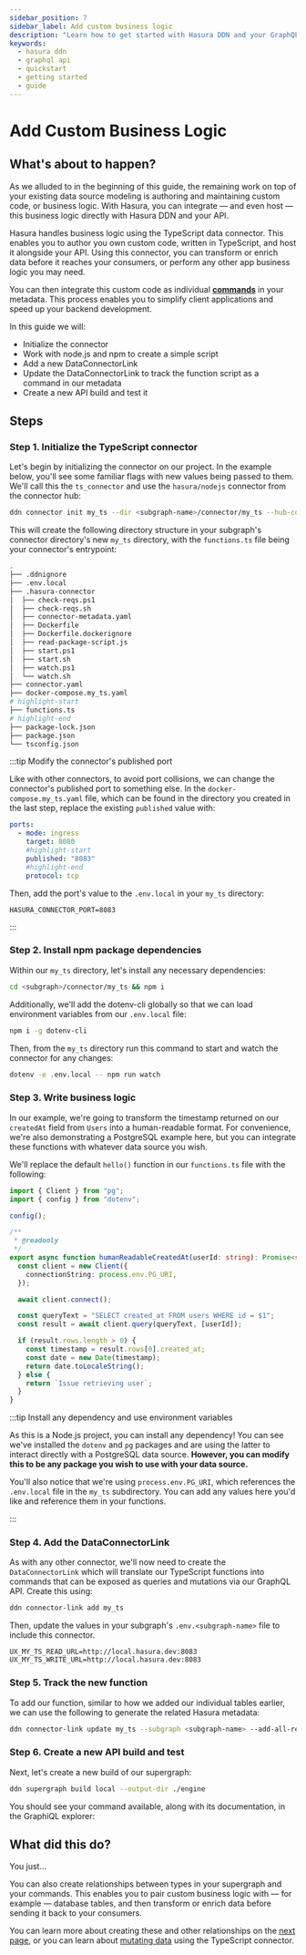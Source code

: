 ```yaml
---
sidebar_position: 7
sidebar_label: Add custom business logic
description: "Learn how to get started with Hasura DDN and your GraphQL API."
keywords:
  - hasura ddn
  - graphql api
  - quickstart
  - getting started
  - guide
---
```



# Add Custom Business Logic

## What's about to happen?

As we alluded to in the beginning of this guide, the remaining work on top of your existing data source modeling is
authoring and maintaining custom code, or business logic. With Hasura, you can integrate — and even host — this business
logic directly with Hasura DDN and your API.

Hasura handles business logic using the TypeScript data connector. This enables you to author you own custom code,
written in TypeScript, and host it alongside your API. Using this connector, you can transform or enrich data
before it reaches your consumers, or perform any other app business logic you may need.

You can then integrate this custom code as individual [**commands**](/supergraph-modeling/commands.mdx) in your
metadata. This process enables you to simplify client applications and speed up your backend development.

In this guide we will:
- Initialize the connector
- Work with node.js and npm to create a simple script
- Add a new DataConnectorLink
- Update the DataConnectorLink to track the function script as a command in our metadata
- Create a new API build and test it

## Steps

### Step 1. Initialize the TypeScript connector

Let's begin by initializing the connector on our project. In the example below, you'll see some familiar flags with new
values being passed to them. We'll call this the `ts_connector` and use the `hasura/nodejs` connector from the
connector hub:

```bash
ddn connector init my_ts --dir <subgraph-name>/connector/my_ts --hub-connector hasura/nodejs
```

This will create the following directory structure in your subgraph's connector directory's new `my_ts` directory, with
the `functions.ts` file being your connector's entrypoint:

```bash
.
├── .ddnignore
├── .env.local
├── .hasura-connector
│  ├── check-reqs.ps1
│  ├── check-reqs.sh
│  ├── connector-metadata.yaml
│  ├── Dockerfile
│  ├── Dockerfile.dockerignore
│  ├── read-package-script.js
│  ├── start.ps1
│  ├── start.sh
│  ├── watch.ps1
│  └── watch.sh
├── connector.yaml
├── docker-compose.my_ts.yaml
# highlight-start
├── functions.ts
# highlight-end
├── package-lock.json
├── package.json
└── tsconfig.json
```

:::tip Modify the connector's published port

Like with other connectors, to avoid port collisions, we can change the connector's published port to something else. In
the `docker-compose.my_ts.yaml` file, which can be found in the directory you created in the last step, replace the
existing `published` value with:

```yaml
ports:
  - mode: ingress
    target: 8080
    #highlight-start
    published: "8083"
    #highlight-end
    protocol: tcp
```

Then, add the port's value to the `.env.local` in your `my_ts` directory:

```env
HASURA_CONNECTOR_PORT=8083
```

:::

### Step 2. Install npm package dependencies

Within our `my_ts` directory, let's install any necessary dependencies:

```bash
cd <subgraph>/connector/my_ts && npm i
```

Additionally, we'll add the dotenv-cli globally so that we can load environment variables from our `.env.local` file:

```bash
npm i -g dotenv-cli
```

Then, from the `my_ts` directory run this command to start and watch the connector for any changes:

```bash
dotenv -e .env.local -- npm run watch
```

### Step 3. Write business logic

In our example, we're going to transform the timestamp returned on our `createdAt` field from `Users` into a
human-readable format. For convenience, we're also demonstrating a PostgreSQL example here, but you can integrate these
functions with whatever data source you wish.

We'll replace the default `hello()` function in our `functions.ts` file with the following:

```ts
import { Client } from "pg";
import { config } from "dotenv";

config();

/**
 * @readonly
 */
export async function humanReadableCreatedAt(userId: string): Promise<string> {
  const client = new Client({
    connectionString: process.env.PG_URI,
  });

  await client.connect();

  const queryText = "SELECT created_at FROM users WHERE id = $1";
  const result = await client.query(queryText, [userId]);

  if (result.rows.length > 0) {
    const timestamp = result.rows[0].created_at;
    const date = new Date(timestamp);
    return date.toLocaleString();
  } else {
    return `Issue retrieving user`;
  }
}
```

:::tip Install any dependency and use environment variables

As this is a Node.js project, you can install any dependency! You can see we've installed the `dotenv` and `pg` packages
and are using the latter to interact directly with a PostgreSQL data source. **However, you can modify this to be any
package you wish to use with your data source.**

You'll also notice that we're using `process.env.PG_URI`, which references the `.env.local` file in the `my_ts`
subdirectory. You can add any values here you'd like and reference them in your functions.

:::

### Step 4. Add the DataConnectorLink

As with any other connector, we'll now need to create the `DataConnectorLink` which will translate our TypeScript
functions into commands that can be exposed as queries and mutations via our GraphQL API. Create this using:

```bash
ddn connector-link add my_ts
```

Then, update the values in your subgraph's `.env.<subgraph-name>` file to include this connector.

```env
UX_MY_TS_READ_URL=http://local.hasura.dev:8083
UX_MY_TS_WRITE_URL=http://local.hasura.dev:8083
```


### Step 5. Track the new function

To add our function, similar to how we added our individual tables earlier, we can use the following to generate the
related Hasura metadata:

```bash
ddn connector-link update my_ts --subgraph <subgraph-name> --add-all-resources
```

### Step 6. Create a new API build and test

Next, let's create a new build of our supergraph:

```bash
ddn supergraph build local --output-dir ./engine
```

You should see your command available, along with its documentation, in the GraphiQL explorer:

<Thumbnail
  src="/img/get-started/beta/console_human-readable_simple.png"
  alt="Command as a query in GraphiQL"
  width="1000px"
/>

## What did this do?

You just...

You can also create relationships between types in your supergraph and your commands. This enables you to pair custom
business logic with — for example — database tables, and then transform or enrich data before sending it back to your
consumers.

You can learn more about creating these and other relationships on the
[next page](/getting-started/08-create-a-relationship.mdx), or you can learn about
[mutating data](/getting-started/09-mutate-data.mdx) using the TypeScript connector.

